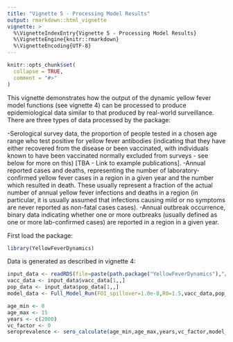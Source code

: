 ```yaml
---
title: "Vignette 5 - Processing Model Results"
output: rmarkdown::html_vignette
vignette: >
  %\VignetteIndexEntry{Vignette 5 - Processing Model Results}
  %\VignetteEngine{knitr::rmarkdown}
  %\VignetteEncoding{UTF-8}
---
```


```r
knitr::opts_chunk$set(
  collapse = TRUE,
  comment = "#>"
)
```

This vignette demonstrates how the output of the dynamic yellow fever model functions (see vignette 4) can be processed to produce epidemiological data similar to that produced by real-world surveillance. There are three types of data processed by the package:

-Serological survey data, the proportion of people tested in a chosen age range who test positive for yellow fever antibodies (indicating that they have either recovered from the disease or been vaccinated, with individuals known to have been vaccinated normally excluded from surveys - see below for more on this) [TBA - Link to example publications].
-Annual reported cases and deaths, representing the number of laboratory-confirmed yellow fever cases in a region in a given year and the number which resulted in death. These usually represent a fraction of the actual number of annual yellow fever infections and deaths in a region (in particular, it is usually assumed that infections causing mild or no symptoms are never reported as non-fatal cases cases).
-Annual outbreak occurrence, binary data indicating whether one or more outbreaks (usually defined as one or more lab-confirmed cases) are reported in a region in a given year.

First load the package:

```r
library(YellowFeverDynamics)
```

Data is generated as described in vignette 4:

```r
input_data <- readRDS(file=paste(path.package("YellowFeverDynamics"),"/exdata/input_data_example.Rds",sep=""))
vacc_data <- input_data$vacc_data[1,,]
pop_data <- input_data$pop_data[1,,]  
model_data <- Full_Model_Run(FOI_spillover=1.0e-8,R0=1.5,vacc_data,pop_data,year0=1940,mode_start=1,n_particles=1,n_threads=1,year_end=2001,year_data_begin=1999,vaccine_efficacy=1.0,start_SEIRV=NULL,dt=1.0)
```



```r
age_min <- 0
age_max <- 15
years <- c(2000)
vc_factor <- 0
seroprevalence <- sero_calculate(age_min,age_max,years,vc_factor,model_data)
```

